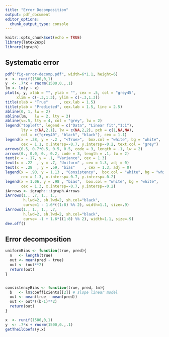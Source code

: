 ```yaml
---
title: "Error Decomposition"
output: pdf_document
editor_options: 
  chunk_output_type: console
---
```


```r
knitr::opts_chunk$set(echo = TRUE)
library(latex2exp)
library(igraph)
```

## Systematic error

```r
pdf("fig-error-decomp.pdf", width=6*1.1, height=6)
x  <- runif(1500,0,1)
y  <- .7*x + rnorm(1500,0.,.1)
lm <- lm(y ~ x)
plot(x, y, xlab = "", ylab = "", cex = .5, col = "grey45",
     xlim = c(-.3,1.3), ylim = c(-.3,1.3))
title(xlab = "True"     , cex.lab = 1.5)
title(ylab = "Predicted", cex.lab = 1.5, line = 2.5)
abline(0, 1, lw = 2)
abline(lm,   lw = 2, lty = 2)
abline(v=.5, lty = 4, col = "grey", lw = 2)
legend("topleft", legend = c("Data", "Linear fit","1:1"), 
       lty = c(NA,2,1), lw = c(NA,2,2), pch = c(1,NA,NA),
       col = c("grey40", "black", "black"), cex = 1.1)
legend(x = .38, y = -.2 , "<True>",  box.col = "white", bg = "white",
       cex = 1.1, x.intersp=-0.7, y.intersp=-0.2, text.col = "grey")
arrows(0.5, 0.7*0.5, 0.5, 0.5, code = 3, length = .1, lw = 2)
arrows(0., 0.0, 0., 0.2, code = 3, length = .1, lw = 2)
text(x = -.17, y = .1, "Variance", cex = 1.3)
text(x = .22  , y = .7, "Uniform" , cex = 1.3, adj = 0)
text(x = .28  , y = .59, "bias"    , cex = 1.3, adj = 0)
legend(x = .90, y = 1.13 , "Consistency",  box.col = "white", bg = "white",
       cex = 1.3, x.intersp=-0.7, y.intersp=-0.2)
legend(x = 1.06, y = .98 , "bias",  box.col = "white", bg = "white",
       cex = 1.3, x.intersp=-0.7, y.intersp=-0.2)
iArrows <- igraph:::igraph.Arrows
iArrows(1., .7, 1., 1.,
        h.lwd=2, sh.lwd=2, sh.col="black",
        curve=1 - 1.6*((1:8) %% 2), width=1.1, size=.9)
iArrows(1., 1., 1., .7,
        h.lwd=2, sh.lwd=2, sh.col="black",
        curve= -1 + 1.6*((1:8) %% 2), width=1.1, size=.9)
dev.off()
```

## Error decomposition

```r

uniformBias <- function(true, pred){
  n   <- length(true)
  out <- mean(pred - true)
  out <- (out**2)
  return(out)
}


consistencyBias <- function(true, pred, lm){
  b   <- lm$coefficients[[2]] # slope linear model
  out <- mean(true - mean(pred))
  out <- out*((b-1)**2)
  return(out)
}

```

```r
x  <- runif(1500,0,1)
y  <- .7*x + rnorm(1500,0.,.1)
getTheilCoefs(y,x)
```


